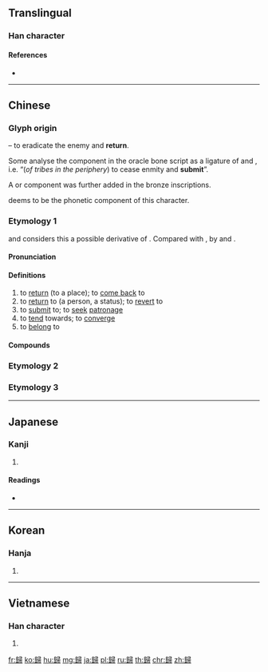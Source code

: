 {{also|帰|归}}
==Translingual==
{{Han simplified forms|歸|帰|归}}

===Han character===
{{Han char|rn=77|rad=止|as=14|sn=18|four=27127|canj=HMSMB|ids=⿰⿱𠂤止帚}}

====References====
* {{Han ref|kx=0578.070|dkj=16349|dj=0968.180|hdz=21446.150|uh=6B78|ud=27512|bh=C26B|bd=49771}}

----

==Chinese==
{{zh-forms|s=归|alt=㱕,帰}}

===Glyph origin===
{{Han etyl}}
{{Han compound|𠂤|帚|ls=i|t1=ancient form of {{zh-l|*師|troops}}|t2=broom; sweep}} – to eradicate the enemy and '''return'''.

Some analyse the {{lang|zh|帚}} component in the oracle bone script as a ligature of {{zh-l|*止|to stop, to cease}} and {{zh-l|*方|peripheral tribes}}, i.e. “(''of tribes in the periphery'') to cease enmity and '''submit'''”.

A {{zh-l|*止|foot}} or {{zh-l|*辵|walking}} component was further added in the bronze inscriptions.

''{{w|Shuowen}}'' deems {{och-l|𠂤}} to be the phonetic component of this character.

===Etymology 1===
{{zh-ref|Starostin}} and {{zh-ref|Schuessler (2007)}} considers this a possible derivative of {{och-l|回|to revolve; to return}}. Compared with {{cog|bo|འཁོར||circle; turn}}, {{m|bo|འཁོར་བ||to turn round; to return}} by {{zh-ref|Xue (2001)}} and {{zh-ref|Wang (2007)}}.

====Pronunciation====
{{zh-pron
|m=guī
|c=gwai1
|h=pfs=kûi
|md=gŭi
|mn=kui
|w=1jy,1kue
|w_note=1jy - colloquial ({{zh-l|*歸去}}); 1kue - literary
|mc=y
|oc=y
|cat=v
}}

====Definitions====
{{zh-hanzi}}

# to [[return]] (to a place); to [[come back]] to
# to [[return]] to (a person, a status); to [[revert]] to
# to [[submit]] to; to [[seek]] [[patronage]]
# to [[tend]] towards; to [[converge]]
# to [[belong]] to

====Compounds====
{{zh-der|當歸|歸案|歸併|歸程|歸除|歸檔|歸隊|歸附|歸根|歸根結底|歸根結柢|歸公|歸功|歸國|歸國華僑|歸航|歸化|歸還|歸回|歸集|歸結|歸咎|歸聚|歸客|歸口|歸來|歸理|歸攏|歸路|歸謬法|歸納|歸納法|歸納推理|歸期|歸僑|歸去|歸入|歸屬|歸屬感|歸順|歸宿|歸天|歸田|歸途|歸西|歸降|歸向|歸心|歸心似箭|歸心者|歸省|歸依|歸隱|歸於|歸藏|歸著/归着|歸真|歸真返璞|歸整|歸置|歸終|歸舟|歸總|歸罪|三不歸|三歸|三歸依|不如歸|不如歸去|不歸|不歸路|久假不歸|九九歸一|九九歸原|九歸|于歸|人心所歸|休牛歸馬|來歸|依歸|全受全歸|劃歸|北回歸線|北迴歸線|南回歸線|南迴歸線|原璧歸趙|去邪歸正|反璞歸真|反邪歸正|同歸|同歸於盡|同歸殊途|四海歸心|回歸|回歸年|回歸潮|回歸熱|回歸線|大歸|天下歸心|天命有歸|天與人歸|完璧歸趙|實至名歸|拂袖而歸|指歸|挈屐而歸|掛冠歸里|推輦歸里|撒手歸去|收歸|收歸國有|改土歸流|改邪歸正|放牛歸馬|放虎歸山|早出晚歸|星行夜歸|春歸|春歸人老|時望所歸|晚歸|晝錦榮歸|書歸正傳|東歸|柯爛忘歸|棄官歸田|棄官歸鄉|棄邪歸正|榮歸|樂而忘歸|歷劫歸來|歸之若水|歸人|歸仁|歸伍|歸休|歸位|歸俗|歸元|歸全反真|歸勘|歸化植物|歸去來兮|歸去來辭|歸向導引|歸命|歸因|歸國學人|歸坐|歸墟|歸奇顧怪|歸女|歸子|歸宗|歸家|歸寢|歸寧|歸就|歸山|歸巢|歸市|歸帆|歸帳路頭|歸心如箭|歸忱|歸房|歸暮|歸有光|歸服|歸本|歸林|歸根究柢|歸棹|歸止|歸正|歸正反本|歸流|歸煙|歸煞|歸真反璞|歸真證果|歸神|歸福|歸竅|歸籍|歸綏|歸綏市|歸義|歸老|歸老菟裘|歸耕|歸著|歸葬|歸號|歸裡包堆|歸計|歸誠|歸趙|歸趨|歸農|歸遺細君|歸陰|歸零|歸面|歸類|歸餘|歸首|歸馬放牛|歸骨|歸齊|殊塗同歸|殊致同歸|殊路同歸|殊途同歸|水落歸槽|江海同歸|涓滴歸公|滿載而歸|漲價歸公|無家可歸|物歸原主|物歸舊主|率土歸心|生寄死歸|異路同歸|異途同歸|白首同歸|白首空歸|白馬歸周|百川歸海|眾望所歸|眾望攸歸|眾望有歸|眾毀所歸|眾目所歸|矯邪歸正|視死如歸|視死若歸|福壽全歸|萬境歸空|秦庭歸璧|秭歸|終歸|經宿不歸|縱虎歸山|總歸|罪有攸歸|羝乳得歸|老女歸宗|自拔來歸|舊燕歸巢|華表鶴歸|落葉歸根|葉落歸根|葉落歸秋|虛往實歸|血不歸經|血本無歸|衣錦榮歸|西歸|解甲歸田|解組歸田|言歸于好|言歸和好|言歸於好|言歸正傳|認祖歸宗|謁歸|責有攸歸|賓至如歸|賦歸|赴死如歸|返璞歸真|返老歸童|遊騎無歸|遲歸|鎩羽而歸|飛歸|駕鶴西歸}}

===Etymology 2===
{{zh-see|愧|v}}

===Etymology 3===
{{zh-see|饋|v}}

----

==Japanese==

===Kanji===
{{ja-kanji|grade=|rs=止14|style=ky|shin=帰}}

# {{defn|lang=ja|sort=止14}}

====Readings====
* {{ja-readings|on=[[き]] (ki), [[ぎ]] (gi)|kun=[[とつぐ]] (totsugu), [[ゆく]] (yuku), [[かえる]] (kaeru)}}

----

==Korean==

===Hanja===
{{ko-hanja|hangeul=[[귀]], [[궤]]|eumhun=|rv=gwi, gwe|mr=kwi, kwe|y=kwi, kwey}}

# {{defn|lang=ko|sort=止14}}

----

==Vietnamese==

===Han character===
{{vi-hantu|[[qui]], [[quy]]|rs=止14}}

# {{defn|lang=vi|sort=止14}}

[[fr:歸]]
[[ko:歸]]
[[hu:歸]]
[[mg:歸]]
[[ja:歸]]
[[pl:歸]]
[[ru:歸]]
[[th:歸]]
[[chr:歸]]
[[zh:歸]]
